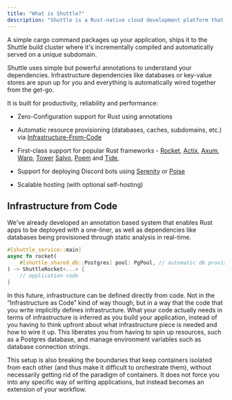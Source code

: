 ```yaml
---
title: "What is Shuttle?"
description: "Shuttle is a Rust-native cloud development platform that lets you deploy your app while also taking care of all of your infrastructure."
---
```


A simple cargo command packages up your application, ships it to the Shuttle
build cluster where it's incrementally compiled and automatically served on a
unique subdomain.

Shuttle uses simple but powerful annotations to understand your dependencies.
Infrastructure dependencies like databases or key-value stores are spun up for
you and everything is automatically wired together from the get-go.

It is built for productivity, reliability and performance:

- Zero-Configuration support for Rust using annotations
- Automatic resource provisioning (databases, caches, subdomains, etc.) via
  [Infrastructure-From-Code](https://github.com/shuttle-hq/examples/tree/main/rocket/hello-world)
- First-class support for popular Rust frameworks -
  [Rocket](https://github.com/shuttle-hq/examples/tree/main/axum/hello-world),
  [Actix](https://github.com/shuttle-hq/examples/tree/main/actix-web/hello-world),
  [Axum](https://github.com/shuttle-hq/examples/tree/main/axum/hello-world),
  [Warp](https://github.com/shuttle-hq/examples/tree/main/warp/hello-world),
  [Tower](https://github.com/shuttle-hq/examples/tree/main/tower/hello-world)
  [Salvo](https://github.com/shuttle-hq/examples/tree/main/salvo/hello-world),
  [Poem](https://github.com/shuttle-hq/examples/tree/main/poem/hello-world)
  and [Tide](https://github.com/shuttle-hq/examples/tree/main/tide/hello-world),
  
- Support for deploying Discord bots using
  [Serenity](https://github.com/shuttle-hq/examples/tree/main/serenity/hello-world) or
  [Poise](https://github.com/shuttle-hq/examples/tree/main/poise/hello-world)
- Scalable hosting (with optional self-hosting)

## Infrastructure from Code

We've already developed an annotation based system that enables Rust apps to be
deployed with a one-liner, as well as dependencies like databases being
provisioned through static analysis in real-time.

```rust
#[shuttle_service::main]
async fn rocket(
    #[shuttle_shared_db::Postgres] pool: PgPool, // automatic db provisioning + hands you back an authenticated connection pool
) -> ShuttleRocket<...> {
    // application code
}
```

In this future, infrastructure can be defined directly from code. Not in the “Infrastructure as Code” kind of way though, but in a way that the code that you write implicitly defines infrastructure. What your code actually needs in terms of infrastructure is inferred as you build your application, instead of you having to think upfront about what infrastructure piece is needed and how to wire it up. This liberates you from having to spin up resources, such as a Postgres database, and manage environment variables such as database connection strings.

This setup is also breaking the boundaries that keep containers isolated from each other (and thus make it difficult to orchestrate them), without necessarily getting rid of the paradigm of containers. It does not force you into any specific way of writing applications, but instead becomes an extension of your workflow.
